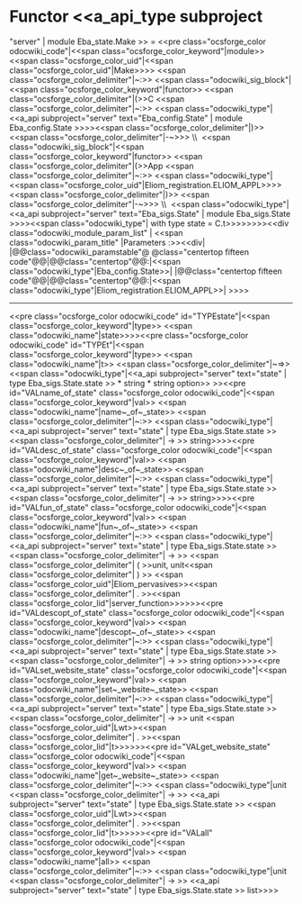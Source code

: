 =Functor <<a_api_type subproject="server" | module Eba_state.Make >> =
<<pre class="ocsforge_color odocwiki_code"|<<span class="ocsforge_color_keyword"|module>> <<span class="ocsforge_color_uid"|<<span class="ocsforge_color_uid"|Make>>>> <<span class="ocsforge_color_delimiter"|~:>> <<span class="odocwiki_sig_block"|<<span class="ocsforge_color_keyword"|functor>> <<span class="ocsforge_color_delimiter"|(>>C <<span class="ocsforge_color_delimiter"|~:>> <<span class="odocwiki_type"|<<a_api subproject="server" text="Eba_config.State" | module Eba_config.State >>>><<span class="ocsforge_color_delimiter"|)>> <<span class="ocsforge_color_delimiter"|-~>>> \\  <<span class="odocwiki_sig_block"|<<span class="ocsforge_color_keyword"|functor>> <<span class="ocsforge_color_delimiter"|(>>App <<span class="ocsforge_color_delimiter"|~:>> <<span class="odocwiki_type"|<<span class="ocsforge_color_uid"|Eliom_registration.ELIOM_APPL>>>><<span class="ocsforge_color_delimiter"|)>> <<span class="ocsforge_color_delimiter"|-~>>> \\  <<span class="odocwiki_type"|<<a_api subproject="server" text="Eba_sigs.State" | module Eba_sigs.State >>>><<span class="odocwiki_type"| with type state = C.t>>>>>>>><<div class="odocwiki_module_param_list" | <<span class="odocwiki_param_title" |Parameters :>><<div|
|@@class="odocwiki_paramstable"@ @class="centertop fifteen code"@@{{{C}}}|@@class="centertop"@@:|<<span class="odocwiki_type"|Eba_config.State>>|
|@@class="centertop fifteen code"@@{{{App}}}|@@class="centertop"@@:|<<span class="odocwiki_type"|Eliom_registration.ELIOM_APPL>>|
>>>>

----
<<pre class="ocsforge_color odocwiki_code" id="TYPEstate"|<<span class="ocsforge_color_keyword"|type>> <<span class="odocwiki_name"|state>>>><<pre class="ocsforge_color odocwiki_code" id="TYPEt"|<<span class="ocsforge_color_keyword"|type>> <<span class="odocwiki_name"|t>> <<span class="ocsforge_color_delimiter"|~=>> <<span class="odocwiki_type"|<<a_api subproject="server" text="state" | type Eba_sigs.State.state >> * string * string option>> >><<pre id="VALname_of_state" class="ocsforge_color odocwiki_code"|<<span class="ocsforge_color_keyword"|val>> <<span class="odocwiki_name"|name~_of~_state>> <<span class="ocsforge_color_delimiter"|~:>> <<span class="odocwiki_type"|<<a_api subproject="server" text="state" | type Eba_sigs.State.state >> <<span class="ocsforge_color_delimiter"| -> >> string>>>><<pre id="VALdesc_of_state" class="ocsforge_color odocwiki_code"|<<span class="ocsforge_color_keyword"|val>> <<span class="odocwiki_name"|desc~_of~_state>> <<span class="ocsforge_color_delimiter"|~:>> <<span class="odocwiki_type"|<<a_api subproject="server" text="state" | type Eba_sigs.State.state >> <<span class="ocsforge_color_delimiter"| -> >> string>>>><<pre id="VALfun_of_state" class="ocsforge_color odocwiki_code"|<<span class="ocsforge_color_keyword"|val>> <<span class="odocwiki_name"|fun~_of~_state>> <<span class="ocsforge_color_delimiter"|~:>> <<span class="odocwiki_type"|<<a_api subproject="server" text="state" | type Eba_sigs.State.state >> <<span class="ocsforge_color_delimiter"| -> >> <<span class="ocsforge_color_delimiter"| ( >>unit, unit<<span class="ocsforge_color_delimiter"| ) >> <<span class="ocsforge_color_uid"|Eliom_pervasives>><<span class="ocsforge_color_delimiter"| . >><<span class="ocsforge_color_lid"|server_function>>>>>><<pre id="VALdescopt_of_state" class="ocsforge_color odocwiki_code"|<<span class="ocsforge_color_keyword"|val>> <<span class="odocwiki_name"|descopt~_of~_state>> <<span class="ocsforge_color_delimiter"|~:>> <<span class="odocwiki_type"|<<a_api subproject="server" text="state" | type Eba_sigs.State.state >> <<span class="ocsforge_color_delimiter"| -> >> string option>>>><<pre id="VALset_website_state" class="ocsforge_color odocwiki_code"|<<span class="ocsforge_color_keyword"|val>> <<span class="odocwiki_name"|set~_website~_state>> <<span class="ocsforge_color_delimiter"|~:>> <<span class="odocwiki_type"|<<a_api subproject="server" text="state" | type Eba_sigs.State.state >> <<span class="ocsforge_color_delimiter"| -> >> unit <<span class="ocsforge_color_uid"|Lwt>><<span class="ocsforge_color_delimiter"| . >><<span class="ocsforge_color_lid"|t>>>>>><<pre id="VALget_website_state" class="ocsforge_color odocwiki_code"|<<span class="ocsforge_color_keyword"|val>> <<span class="odocwiki_name"|get~_website~_state>> <<span class="ocsforge_color_delimiter"|~:>> <<span class="odocwiki_type"|unit <<span class="ocsforge_color_delimiter"| -> >> <<a_api subproject="server" text="state" | type Eba_sigs.State.state >> <<span class="ocsforge_color_uid"|Lwt>><<span class="ocsforge_color_delimiter"| . >><<span class="ocsforge_color_lid"|t>>>>>><<pre id="VALall" class="ocsforge_color odocwiki_code"|<<span class="ocsforge_color_keyword"|val>> <<span class="odocwiki_name"|all>> <<span class="ocsforge_color_delimiter"|~:>> <<span class="odocwiki_type"|unit <<span class="ocsforge_color_delimiter"| -> >> <<a_api subproject="server" text="state" | type Eba_sigs.State.state >> list>>>>